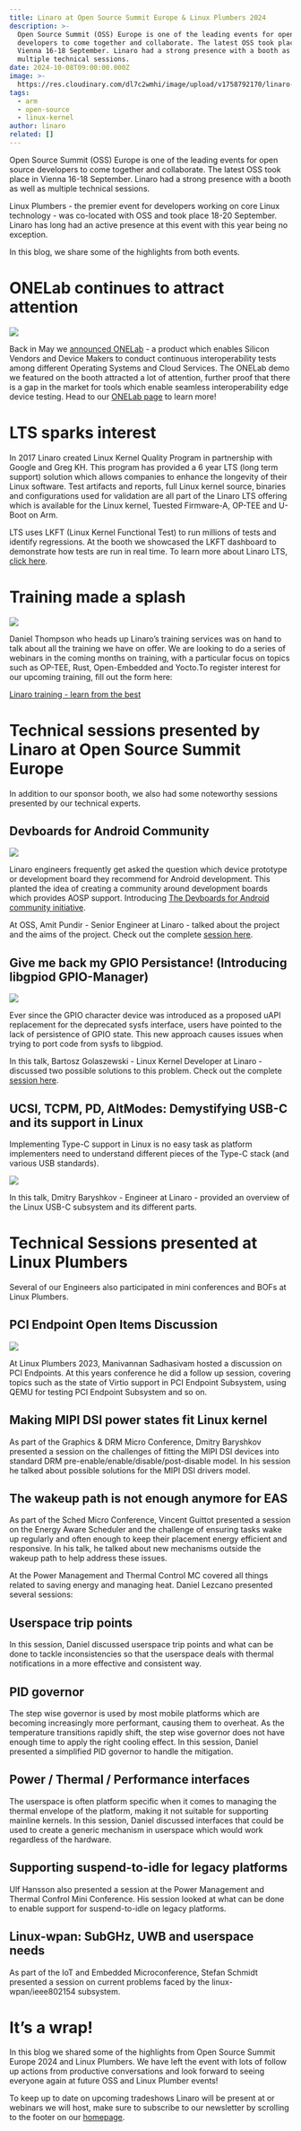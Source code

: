 ```yaml
---
title: Linaro at Open Source Summit Europe & Linux Plumbers 2024
description: >-
  Open Source Summit (OSS) Europe is one of the leading events for open source
  developers to come together and collaborate. The latest OSS took place in
  Vienna 16-18 September. Linaro had a strong presence with a booth as well as
  multiple technical sessions.
date: 2024-10-08T09:00:00.000Z
image: >-
  https://res.cloudinary.com/dl7c2wmhi/image/upload/v1758792170/linaro-website/images/blog/OSS_Booth_2024_wvdkxc.jpg
tags:
  - arm
  - open-source
  - linux-kernel
author: linaro
related: []
---
```


Open Source Summit (OSS) Europe is one of the leading events for open source developers to come together and collaborate. The latest OSS took place in Vienna 16-18 September. Linaro had a strong presence with a booth as well as multiple technical sessions. 

Linux Plumbers - the premier event for developers working on core Linux technology - was co-located with OSS and took place 18-20 September. Linaro has long had an active presence at this event with this year being no exception.

In this blog, we share some of the highlights from both events. 

# ONELab continues to attract attention

![](https://res.cloudinary.com/dl7c2wmhi/image/upload/v1758792170/linaro-website/images/blog/image4_dtsrnk.jpg)

Back in May we [announced ONELab](https://www.linaro.org/news/linaro-unveils-onelab-at-connect-revolutionizing-edge-compute-interoperability-testing/) - a product which enables Silicon Vendors and Device Makers to conduct continuous interoperability tests among different Operating Systems and Cloud Services. The ONELab demo we featured on the booth attracted a lot of attention, further proof that there is a gap in the market for tools which enable seamless interoperability edge device testing.  Head to our [ONELab page](https://www.linaro.org/solutions/onelab) to learn more! 

# LTS sparks interest

In 2017 Linaro created Linux Kernel Quality Program in partnership with Google and Greg KH. This program has provided a 6 year LTS (long term support) solution which allows companies to enhance the longevity of their Linux software. Test artifacts and reports, full Linux kernel source, binaries and configurations used for validation are all part of the Linaro LTS offering which is available for the Linux kernel, Tuested Firmware-A, OP-TEE and U-Boot on Arm. 

LTS uses LKFT (Linux Kernel Functional Test) to run millions of tests and identify regressions. At the booth we showcased the LKFT dashboard to demonstrate how tests are run in real time. To learn more about Linaro LTS, [click here](https://www.linaro.org/solutions/lts). 

# Training made a splash

![](https://res.cloudinary.com/dl7c2wmhi/image/upload/v1758792170/linaro-website/images/blog/image3_kjzvpj.jpg)

Daniel Thompson who heads up Linaro’s training services was on hand to talk about all the training we have on offer. We are looking to do a series of webinars in the coming months on training, with a particular focus on topics such as OP-TEE, Rust, Open-Embedded and Yocto.To register interest for our upcoming training, fill out the form here:

[Linaro training - learn from the best](https://docs.google.com/forms/d/e/1FAIpQLSfBRyDU7QArVYIQQAT54c3cvwJRqJC-FM2_7cokV57f-OSX4g/viewform)

# Technical sessions presented by Linaro at Open Source Summit Europe 

In addition to our sponsor booth, we also had some noteworthy sessions presented by our technical experts. 

## Devboards for Android Community 

![](https://res.cloudinary.com/dl7c2wmhi/image/upload/v1758792170/linaro-website/images/blog/image5_lsb9dm.jpg)

Linaro engineers frequently get asked the question which device prototype or development board they recommend for Android development. This planted the idea of creating a community around development boards which provides AOSP support. Introducing [The Devboards for Android community initiative](https://devboardsforandroid.linaro.org/en/latest/). 

At OSS, Amit Pundir - Senior Engineer at Linaro - talked about the project and the aims of the project. Check out the complete [session here](https://www.youtube.com/watch?v=Dgy6jJC4irA&list=PLbzoR-pLrL6rC7SpO7MJCZm22Qp5ns3p-&index=181). 

## Give me back my GPIO Persistance! (Introducing libgpiod GPIO-Manager)

![](https://res.cloudinary.com/dl7c2wmhi/image/upload/v1758792170/linaro-website/images/blog/image1_ekzt0w.jpg)

Ever since the GPIO character device was introduced as a proposed uAPI replacement for the deprecated sysfs interface, users have pointed to the lack of persistence of GPIO state. This new approach causes issues when trying to port code from sysfs to libgpiod. 

In this talk, Bartosz Golaszewski - Linux Kernel Developer at Linaro - discussed two possible solutions to this problem. Check out the complete [session here](https://www.youtube.com/watch?v=tUFcWVwyzQg&list=PLbzoR-pLrL6rC7SpO7MJCZm22Qp5ns3p-&index=116). 

## UCSI, TCPM, PD, AltModes: Demystifying USB-C and its support in Linux 

Implementing Type-C support in Linux is no easy task as platform implementers need to understand different pieces of the Type-C stack (and various USB standards). 

![](https://res.cloudinary.com/dl7c2wmhi/image/upload/v1758792170/linaro-website/images/blog/image2_rletmx.jpg)

In this talk, Dmitry Baryshkov - Engineer at Linaro - provided an overview of the Linux USB-C subsystem and its different parts. 

# Technical Sessions presented at Linux Plumbers

Several of our Engineers also participated in mini conferences and BOFs at Linux Plumbers. 

## PCI Endpoint Open Items Discussion

![](https://res.cloudinary.com/dl7c2wmhi/image/upload/v1758792170/linaro-website/images/blog/image6_spiq60.jpg)

At Linux Plumbers 2023, Manivannan Sadhasivam hosted a discussion on PCI Endpoints. At this years conference he did a follow up session, covering topics such as the state of Virtio support in PCI Endpoint Subsystem, using QEMU for testing PCI Endpoint Subsystem and so on. 

## Making MIPI DSI power states fit Linux kernel

As part of the Graphics & DRM Micro Conference, Dmitry Baryshkov presented a session on the challenges of fitting the MIPI DSI devices into standard DRM pre-enable/enable/disable/post-disable model. In his session he talked about possible solutions for the MIPI DSI drivers model. 

## The wakeup path is not enough anymore for EAS

As part of the Sched Micro Conference, Vincent Guittot presented a session on the Energy Aware Scheduler and the challenge of ensuring tasks wake up regularly and often enough to keep their placement energy efficient and responsive. In his talk, he talked about new mechanisms outside the wakeup path to help address these issues.

At the Power Management and Thermal Control MC covered all things related to saving energy and managing heat. Daniel Lezcano presented several sessions:

## Userspace trip points

In this session, Daniel discussed userspace trip points and what can be done to tackle inconsistencies so that the userspace deals with thermal notifications in a more effective and consistent way. 

## PID governor

The step wise governor is used by most mobile platforms which are becoming increasingly more performant, causing them to overheat. As the temperature transitions rapidly shift, the step wise governor does not have enough time to apply the right cooling effect. In this session, Daniel presented a simplified PID governor to handle the mitigation. 

## Power / Thermal / Performance interfaces

The userspace is often platform specific when it comes to managing the thermal envelope of the platform, making it not suitable for supporting mainline kernels. In this session, Daniel discussed interfaces that could be used to create a generic mechanism in userspace which would work regardless of the hardware.

## Supporting suspend-to-idle for legacy platforms

Ulf Hansson also presented a session at the Power Management and Thermal Confrol Mini Conference. His session looked at what can be done to enable support for suspend-to-idle on legacy platforms. 

## Linux-wpan: SubGHz, UWB and userspace needs

As part of the IoT and Embedded Microconference, Stefan Schmidt presented a session on current problems faced by the linux-wpan/ieee802154 subsystem. 

# It’s a wrap!

In this blog we shared some of the highlights from Open Source Summit Europe 2024 and Linux Plumbers. We have left the event with lots of follow up actions from productive conversations and look forward to seeing everyone again at future OSS and Linux Plumber events! 

To keep up to date on upcoming tradeshows Linaro will be present at or webinars we will host, make sure to subscribe to our newsletter by scrolling to the footer on our [homepage](https://www.linaro.org/).
